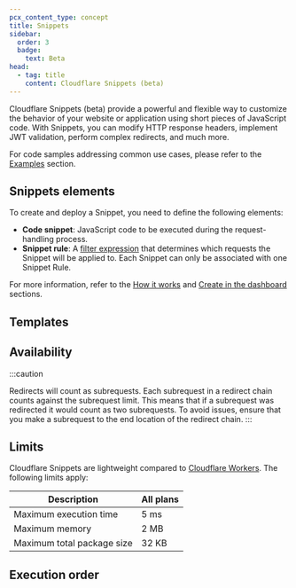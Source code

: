 ```yaml
---
pcx_content_type: concept
title: Snippets
sidebar:
  order: 3
  badge:
    text: Beta
head:
  - tag: title
    content: Cloudflare Snippets (beta)
---
```



Cloudflare Snippets (beta) provide a powerful and flexible way to customize the behavior of your website or application using short pieces of JavaScript code. With Snippets, you can modify HTTP response headers, implement <GlossaryTooltip term="JSON web token (JWT)" prepend="JSON web token (JWT) is ">JWT</GlossaryTooltip> validation, perform complex <GlossaryTooltip term="redirect">redirects,</GlossaryTooltip> and much more.

For code samples addressing common use cases, please refer to the [Examples](/rules/snippets/examples/) section.

## Snippets elements

To create and deploy a Snippet, you need to define the following elements:

- **Code snippet**: JavaScript code to be executed during the request-handling process.
- **Snippet rule**: A [filter expression](/ruleset-engine/rules-language/expressions/) that determines which requests the Snippet will be applied to. Each Snippet can only be associated with one Snippet Rule.

For more information, refer to the [How it works](/rules/snippets/how-it-works/) and [Create in the dashboard](/rules/snippets/create-dashboard/) sections.

## Templates

<Render file="rules-templates" />

## Availability

<FeatureTable id="rules.snippets" />

:::caution

Redirects will count as subrequests. Each <GlossaryTooltip term="Snippets subrequest" prepend="A subrequest is ">subrequest</GlossaryTooltip> in a redirect chain counts against the subrequest limit. This means that if a subrequest was redirected it would count as two subrequests. To avoid issues, ensure that you make a subrequest to the end location of the redirect chain.
:::

## Limits

Cloudflare Snippets are lightweight compared to [Cloudflare Workers](/workers/). The following limits apply:

| Description                | All plans |
| -------------------------- | --------- |
| Maximum execution time     | 5 ms      |
| Maximum memory             | 2 MB      |
| Maximum total package size | 32 KB     |

## Execution order

<Render file="product-execution-order" />
